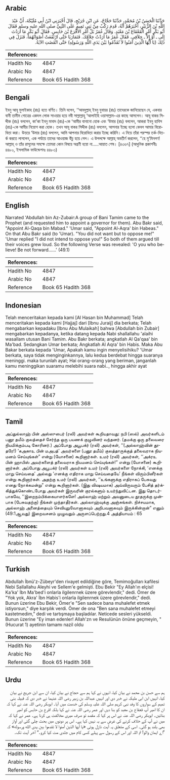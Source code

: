 ## Arabic


<div dir="rtl" lang="ar" style={{fontSize:'larger',backgroundColor:'#f8f9fa',padding:20}}>
حَدَّثَنَا الْحَسَنُ بْنُ مُحَمَّدٍ، حَدَّثَنَا حَجَّاجٌ، عَنِ ابْنِ جُرَيْجٍ، قَالَ أَخْبَرَنِي ابْنُ أَبِي مُلَيْكَةَ، أَنَّ عَبْدَ اللَّهِ بْنَ الزُّبَيْرِ، أَخْبَرَهُمْ أَنَّهُ، قَدِمَ رَكْبٌ مِنْ بَنِي تَمِيمٍ عَلَى النَّبِيِّ صلى الله عليه وسلم فَقَالَ أَبُو بَكْرٍ أَمِّرِ الْقَعْقَاعَ بْنَ مَعْبَدٍ‏.‏ وَقَالَ عُمَرُ بَلْ أَمِّرِ الأَقْرَعَ بْنَ حَابِسٍ‏.‏ فَقَالَ أَبُو بَكْرٍ مَا أَرَدْتَ إِلَى ـ أَوْ إِلاَّ ـ خِلاَفِي‏.‏ فَقَالَ عُمَرُ مَا أَرَدْتُ خِلاَفَكَ‏.‏ فَتَمَارَيَا حَتَّى ارْتَفَعَتْ أَصْوَاتُهُمَا، فَنَزَلَ فِي ذَلِكَ ‏(‏يَا أَيُّهَا الَّذِينَ آمَنُوا لاَ تُقَدِّمُوا بَيْنَ يَدَىِ اللَّهِ وَرَسُولِهِ‏)‏ حَتَّى انْقَضَتِ الآيَةُ‏.‏
</div>
<div style={{backgroundColor:'#f8f9fa',padding:20, marginBottom: 10}}><table> <thead> <tr> <th>References:</th> <th></th> </tr> </thead> <tbody><tr><td>Hadith No</td><td>4847</td></tr><tr><td>Arabic No</td><td>4847</td></tr><tr><td>Reference</td><td>Book 65 Hadith 368</td></tr></tbody></table></div>

## Bengali


<div dir="ltr" lang="bn" style={{fontSize:'larger',backgroundColor:'#f8f9fa',padding:20}}>
ইবনু আবূ মুলাইকাহ (রাঃ) হতে বর্ণিত। তিনি বলেন, ‘‘আবদুল্লাহ্ ইবনু যুবায়র (রাঃ) তাদেরকে জানিয়েছেন যে, একবার বানী তামীম গোত্রের একদল লোক সাওয়ার হয়ে নবী সাল্লাল্লাহু ‘আলাইহি ওয়াসাল্লাম-এর কাছে আসলেন। আবূ বাকর সিদ্দীক (রাঃ) বললেন, কা’কা ইবনু মাবাদ (রাঃ)-কে ‘আমীর বানানো হোক এবং ‘উমার (রাঃ) বললেন, আকরা ইবনু হাবিস (রাঃ)-কে আমীর নিয়োগ করা হোক। তখন আবূ বাকর সিদ্দীক (রাঃ) বললেন, আপনার ইচ্ছে হলো কেবল আমার বিরোধিতা করা। উত্তরে ‘উমার (রাঃ) বললেন, আমি আপনার বিরোধিতা করার ইচ্ছে করিনি। এ নিয়ে তাঁরা পরস্পর তর্ক-বিতর্ক করতে লাগলেন, এক পর্যায়ে তাদের আওয়াজ উঁচু হয়ে গেল। এ উপলক্ষে আল্লাহ্ অবতীর্ণ করলেন, ‘‘হে মু’মিনগণ! আল্লাহ্ ও তাঁর রাসূলের সমক্ষে তোমরা কোন বিষয়ে অগ্রণী হয়ো না.....আয়াত শেষ। [৪৩৬৭] (আধুনিক প্রকাশনীঃ ৪৪৮০, ইসলামিক ফাউন্ডেশনঃ ৪৪৮৩)
</div>
<div style={{backgroundColor:'#f8f9fa',padding:20, marginBottom: 10}}><table> <thead> <tr> <th>References:</th> <th></th> </tr> </thead> <tbody><tr><td>Hadith No</td><td>4847</td></tr><tr><td>Arabic No</td><td>4847</td></tr><tr><td>Reference</td><td>Book 65 Hadith 368</td></tr></tbody></table></div>

## English


<div dir="ltr" lang="en" style={{fontSize:'larger',backgroundColor:'#f8f9fa',padding:20}}>
Narrated 'Abdullah bin Az-Zubair:A group of Bani Tamim came to the Prophet (and requested him to appoint a governor for them). Abu Bakr said, "Appoint Al-Qaqa bin Mabad." 'Umar said, "Appoint Al-Aqra' bin Habeas." On that Abu Bakr said (to 'Umar). "You did not want but to oppose me!" 'Umar replied "I did not intend to oppose you!" So both of them argued till their voices grew loud. So the following Verse was revealed: 'O you who believe! Be not forward......' (49.1)
</div>
<div style={{backgroundColor:'#f8f9fa',padding:20, marginBottom: 10}}><table> <thead> <tr> <th>References:</th> <th></th> </tr> </thead> <tbody><tr><td>Hadith No</td><td>4847</td></tr><tr><td>Arabic No</td><td>4847</td></tr><tr><td>Reference</td><td>Book 65 Hadith 368</td></tr></tbody></table></div>

## Indonesian


<div dir="ltr" lang="id" style={{fontSize:'larger',backgroundColor:'#f8f9fa',padding:20}}>
Telah menceritakan kepada kami [Al Hasan bin Muhammad] Telah menceritakan kepada kami [Hajjaj] dari [Ibnu Juraij] dia berkata; Telah mengabarkan kepadaku [Ibnu Abu Mulaikah] bahwa [Abdullah bin Zubair] mengabarkan kepadanya, ketika datang kepada Nabi shallallahu 'alaihi wasallam utusan Bani Tamim. Abu Bakr berkata; angkatlah Al Qa'qaa' bin Ma'bad. Sedangkan Umar berkata; Angkatlah Al Aqra' bin Habis. Maka Abu Bakar berkata kepada 'Umar, Apakah kamu ingin menyelisihiku? 'Umar berkata, saya tidak menginginkannya, lalu kedua berdebat hingga suaranya meninggi. maka turunlah ayat; Hai orang-orang yang beriman, janganlah kamu meninggikan suaramu melebihi suara nabi.., hingga akhir ayat
</div>
<div style={{backgroundColor:'#f8f9fa',padding:20, marginBottom: 10}}><table> <thead> <tr> <th>References:</th> <th></th> </tr> </thead> <tbody><tr><td>Hadith No</td><td>4847</td></tr><tr><td>Arabic No</td><td>4847</td></tr><tr><td>Reference</td><td>Book 65 Hadith 368</td></tr></tbody></table></div>

## Tamil


<div dir="ltr" lang="ta" style={{fontSize:'larger',backgroundColor:'#f8f9fa',padding:20}}>
அப்துல்லாஹ் பின் அஸ்ஸுபைர் (ரலி) அவர்கள் கூறியதாவது: நபி (ஸல்) அவர்களிடம் பனூ தமீம் குலத்தைச் சேர்ந்த ஒரு பயணக் குழுவினர் வந்தனர். (தமக்கு ஒரு தலைவரை நியமிக்கும்படி கோரினர்.) அப்போது அபூபக்ர் (ரலி) அவர்கள், ‘‘(அல்லாஹ்வின் தூதரே!) ‘கஅகாஉ பின் மஅபத்’ அவர்களை (பனூ தமீம்) குலத்தாருக்குத் தலைவராக நியமனம் செய்யுங்கள்” என்று (யோசனை) கூறினார்கள். உமர் (ரலி) அவர்கள், ‘‘அக்ரஉ பின் ஹாபிஸ் அவர்களைத் தலைவராக நியமனம் செய்யுங்கள்!” என்று (யோசனை) கூறினார்கள். அப்போது அபூபக்ர் (ரலி) அவர்கள் உமர் (ரலி) அவர்களை நோக்கி, ‘எனக்கு மாறு செய்வதை’ அல்லது ‘எனக்கு எதிராக மாறு செய்வதையே’ நீங்கள் விரும்பினீர்கள் என்று கூறினார்கள். அதற்கு உமர் (ரலி) அவர்கள், ‘‘உங்களுக்கு எதிராகப் பேசுவது எனது நோக்கமன்று” என்று கூறினார்கள். (இது விஷயமாக) அவ்விருவரும் பேசித் தர்க்கித்துக்கொண்டபோது அவர்கள் இருவரின் குரல்களும் உயர்ந்துவிட்டன. இது தொடர்பாகவே, ‘‘இறைநம்பிக்கையாளர்களே! அல்லாஹ் மற்றும் அவனுடைய தூதருக்கு முன்பாக (பேசுவதற்கு) நீங்கள் முந்தாதீர்கள். அல்லாஹ்வுக்கு அஞ்சுங்கள். நிச்சயமாக, அல்லாஹ் அனைத்தையும் செவியுறுவோனாகவும் அறிபவனாகவும் இருக்கின்றான்” எனும் (49:1ஆவது) இறைவசனம் முழுவதும் அருளப்பெற்றது.4 அத்தியாயம் : 65
</div>
<div style={{backgroundColor:'#f8f9fa',padding:20, marginBottom: 10}}><table> <thead> <tr> <th>References:</th> <th></th> </tr> </thead> <tbody><tr><td>Hadith No</td><td>4847</td></tr><tr><td>Arabic No</td><td>4847</td></tr><tr><td>Reference</td><td>Book 65 Hadith 368</td></tr></tbody></table></div>

## Turkish


<div dir="ltr" lang="tr" style={{fontSize:'larger',backgroundColor:'#f8f9fa',padding:20}}>
Abdullah İbnü'z-Zübeyr'den rivayet edildiğine göre, Temimoğulları kafilesi Nebi Sallallahu Aleyhi ve Sellem'e gelmişti. Ebu Bekir "Ey Allah'ın elçisi! Ka'ka' İbn Ma'bed'i onlarla ilgilenrnek üzere görevlendir," dedi. Ömer de "Yok yok, Akra' İbn Habis'i onlarla ilgilenrnek üzere görevlendir," dedi. Bunun üzerine Ebu Bekir, Ömer'e "Sen sadece bana muhalefet etmek istiyorsun," diye karşılık verdi. Ömer de ona "Ben sana muhalefet etmeyi kastetmedim," dedi ve tartışmaya başladılar. Neticede sesleri yükseldi. Bunun üzerine "Ey iman edenler! Allah'zn ve Resulünün önüne geçmeyin, "(Hucurat 1) ayetinin tamamı nazil oldu
</div>
<div style={{backgroundColor:'#f8f9fa',padding:20, marginBottom: 10}}><table> <thead> <tr> <th>References:</th> <th></th> </tr> </thead> <tbody><tr><td>Hadith No</td><td>4847</td></tr><tr><td>Arabic No</td><td>4847</td></tr><tr><td>Reference</td><td>Book 65 Hadith 368</td></tr></tbody></table></div>

## Urdu


<div dir="rtl" lang="ur" style={{fontSize:'larger',backgroundColor:'#f8f9fa',padding:20}}>
ہم سے حسن بن محمد نے بیان کیا، انہوں نے کہا ہم سے حجاج نے بیان کیا، ان سے ابن جریج نے بیان کیا، انہیں ابن ابی ملیکہ نے خبر دی اور انہیں عبداللہ بن زبیر رضی اللہ عنہما نے خبر دی کہ قبیلہ بنی تمیم کے سواروں کا وفد نبی کریم صلی اللہ علیہ وسلم کی خدمت میں آیا۔ ابوبکر رضی اللہ عنہ نے کہا کہ ان کا امیر آپ قعقاع بن معبد کو بنا دیں اور عمر رضی اللہ عنہ نے کہا بلکہ اقرع بن حابس کو امیر بنائیں۔ ابوبکر رضی اللہ عنہ نے اس پر کہا کہ مقصد تو صرف میری مخالفت ہی کرنا ہے۔ عمر نے کہا کہ میں نے آپ کے خلاف کرنے کی غرض سے یہ نہیں کہا ہے۔ اس پر دونوں میں بحث چلی گئی اور آواز بھی بلند ہو گئی۔ اسی کے متعلق یہ آیت نازل ہوئی «يا أيها الذين آمنوا لا تقدموا بين يدى الله ورسوله‏» کہ ”اے ایمان والو! تم اللہ اور اس کے رسول سے پہلے کسی کام میں جلدی مت کیا کرو۔“ آخر آیت تک۔
</div>
<div style={{backgroundColor:'#f8f9fa',padding:20, marginBottom: 10}}><table> <thead> <tr> <th>References:</th> <th></th> </tr> </thead> <tbody><tr><td>Hadith No</td><td>4847</td></tr><tr><td>Arabic No</td><td>4847</td></tr><tr><td>Reference</td><td>Book 65 Hadith 368</td></tr></tbody></table></div>